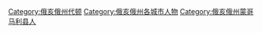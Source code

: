 [[Category:俄亥俄州代顿|Category:俄亥俄州代顿]]
[[Category:俄亥俄州各城市人物|Category:俄亥俄州各城市人物]]
[[Category:俄亥俄州蒙哥马利县人|Category:俄亥俄州蒙哥马利县人]]